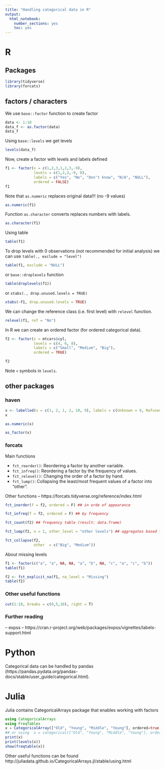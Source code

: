 ```yaml
---
title: "Handling categorical data in R"
output: 
  html_notebook: 
    number_sections: yes
    toc: yes
---
```



# R

## Packages

```r
library(tidyverse)
library(forcats)
```

## factors / characters

We use `base::factor` function to create factor 

```r
data <- 1:10
data_f <- as.factor(data)
data_f
```

Using `base::levels` we get levels

```r
levels(data_f)
```

Now, create a factor with levels and labels defined

```r
f1 <- factor(x = c(1,2,3,1,2,3,-9), 
             levels = c(1,2,3,-9, 0),
             labels = c("Yes", "No", "Don't know", "N/A", "NULL"),
             ordered = FALSE)
f1
```

Note that `as.numeric` replaces original data!!! (no -9 values)

```r
as.numeric(f1)
```

Function `as.character` converts replaces numbers with labels.

```r
as.character(f1)
```

Using table

```r
table(f1)
```

To drop levels with 0 observations (not recommended for initial analysis) we can use `table(., exclude = "level")`

```r
table(f1, exclude = "NULL")
```

or `base::droplevels` function

```r
table(droplevels(f1))
```

or `xtabs(., drop.unused.levels = TRUE)`
```r
xtabs(~f1, drop.unused.levels = TRUE)
```

We can change the reference class (i.e. first level)  with `relevel` function.

```r
relevel(f1, ref = "No")
```

In R we can create an ordered factor (for ordered categorical data). 

```r
f2 <- factor(x = mtcars$cyl,
             levels = c(4, 6, 8),
             labels = c("Small", "Medium", "Big"),
             ordered = TRUE)

f2
```

Note `<` symbols in `levels`.


## other packages

### haven

```r
x <- labelled(x = c(1, 2, 1, 2, 10, 9), labels = c(Unknown = 9, Refused = 10))
x
```

```r
as.numeric(x)
```

```r
as_factor(x)
```

### forcats

Main functions

+ `fct_reorder()`: Reordering a factor by another variable.
+ `fct_infreq()`: Reordering a factor by the frequency of values.
+ `fct_relevel()`: Changing the order of a factor by hand.
+ `fct_lump()`: Collapsing the least/most frequent values of a factor into “other”.

Other functions -- https://forcats.tidyverse.org/reference/index.html


```r
fct_inorder(f = f2, ordered = F) ## in orde of appearance
```

```r
fct_infreq(f = f2, ordered = F) ## by frequency
```

```r
fct_count(f2) ## frequency table (result: data.frame)
```

```r
fct_lump(f2, n = 1, other_level = "other levels") ## aggregates based frequency
```

```r
fct_collapse(f2,
             other  = c("Big", "Medium"))

```

About missing levels

```r
f1 <- factor(c("a", "a", NA, NA, "a", "b", NA, "c", "a", "c", "b"))
table(f1)

f2 <- fct_explicit_na(f1, na_level = "Missing")
table(f2)
```

### Other useful functions


```r
cut(1:10, breaks = c(0,5,10), right = T)
```

### Further reading

-- expss -- https://cran.r-project.org/web/packages/expss/vignettes/labels-support.html

# Python

Categorical data can be handled by pandas (https://pandas.pydata.org/pandas-docs/stable/user_guide/categorical.html).

# Julia

Julia contains CategoricalArrays package that enables working with factors

```julia
using CategoricalArrays
using FreqTables
x = CategoricalArray(["Old", "Young", "Middle", "Young"], ordered=true)
## or using  x = categorical(["Old", "Young", "Middle", "Young"], ordered=true)
print(x)
print(levels(x))
show(freqtable(x))
```

Other useful functions can be found http://juliadata.github.io/CategoricalArrays.jl/stable/using.html



